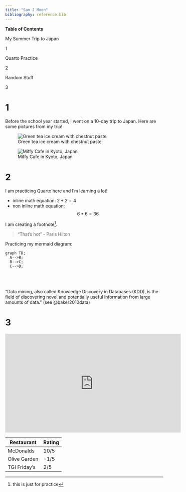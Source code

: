 ```yaml
---
title: "Sam J Moon"
bibliography: reference.bib
---
```


**Table of Contents**

::: {layout-ncol="2"}
My Summer Trip to Japan

1

Quarto Practice

2

Random Stuff

3
:::

# 1
Before the school year started, I went on a 10-day trip to Japan. Here are some pictures from my trip!

![Green tea ice cream with chestnut paste](ice-cream.png)

![Miffy Cafe in Kyoto, Japan](miffy-cafe.png)

# 2
I am practicing Quarto here and I'm learning a lot!

* inline math equation: $2 + 2 = 4$
* non inline math equation: $$6 * 6 = 36$$

I am creating a footnote[^1].

>"That's hot" - Paris Hilton

Practicing my mermaid diagram:
```mermaid
graph TD;
  A-->B;
  B-->C;
  C-->D;
```

<br>
<br>
<br>
"Data mining, also called Knowledge Discovery in Databases (KDD), is the field of discovering novel and potentially useful information from large amounts of data." (see @baker2010data)

# 3

<iframe width="560" height="315" src="https://www.youtube.com/embed/D7eFpRf4tac?si=hmgvx_Tw9aATbXcC" title="YouTube video player" frameborder="0" allow="accelerometer; autoplay; clipboard-write; encrypted-media; gyroscope; picture-in-picture; web-share" allowfullscreen></iframe>

| Restaurant   | Rating |
| -------------|--------|
| McDonalds    | 10/5   |
| Olive Garden | -1/5   |
| TGI Friday's |  2/5   |


[^1]: this is just for practice